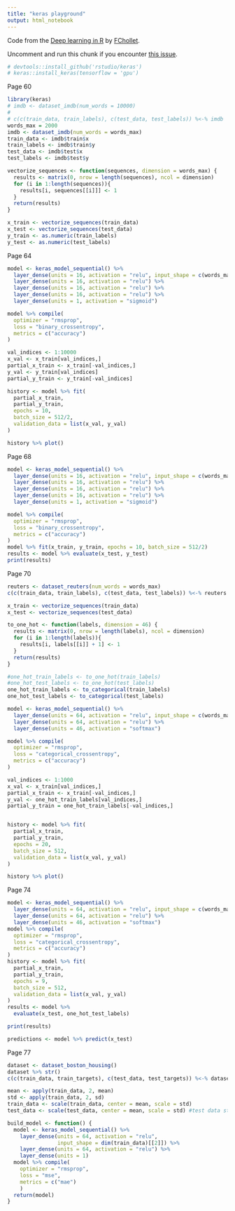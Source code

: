 ```yaml
---
title: "keras playground"
output: html_notebook
---
```


Code from the [Deep learning in R](https://github.com/jjallaire/deep-learning-with-r-notebooks) by [FChollet](https://twitter.com/fchollet).

Uncomment and run this chunk if you encounter [this issue](https://github.com/rstudio/keras/issues/285).
```r
# devtools::install_github('rstudio/keras')
# keras::install_keras(tensorflow = 'gpu')
```


Page 60

```r
library(keras)
# imdb <- dataset_imdb(num_words = 10000)
# 
# c(c(train_data, train_labels), c(test_data, test_labels)) %<-% imdb
words_max = 2000
imdb <- dataset_imdb(num_words = words_max)
train_data <- imdb$train$x
train_labels <- imdb$train$y
test_data <- imdb$test$x
test_labels <- imdb$test$y
```

```r
vectorize_sequences <- function(sequences, dimension = words_max) {
  results <- matrix(0, nrow = length(sequences), ncol = dimension)
  for (i in 1:length(sequences)){
    results[i, sequences[[i]]] <- 1
  }
  return(results)
}

x_train <- vectorize_sequences(train_data)
x_test <- vectorize_sequences(test_data)
y_train <- as.numeric(train_labels)
y_test <- as.numeric(test_labels)
```


Page 64

```r
model <- keras_model_sequential() %>%
  layer_dense(units = 16, activation = "relu", input_shape = c(words_max)) %>%
  layer_dense(units = 16, activation = "relu") %>%
  layer_dense(units = 16, activation = "relu") %>%
  layer_dense(units = 16, activation = "relu") %>%
  layer_dense(units = 1, activation = "sigmoid")
```

```r
model %>% compile(
  optimizer = "rmsprop",
  loss = "binary_crossentropy",
  metrics = c("accuracy")
)
```

```r
val_indices <- 1:10000
x_val <- x_train[val_indices,]
partial_x_train <- x_train[-val_indices,]
y_val <- y_train[val_indices]
partial_y_train <- y_train[-val_indices]
```

```r
history <- model %>% fit(
  partial_x_train,
  partial_y_train,
  epochs = 10,
  batch_size = 512/2,
  validation_data = list(x_val, y_val)
)
```

```r
history %>% plot()
```

Page 68

```r
model <- keras_model_sequential() %>%
  layer_dense(units = 16, activation = "relu", input_shape = c(words_max)) %>%
  layer_dense(units = 16, activation = "relu") %>%
  layer_dense(units = 16, activation = "relu") %>%
  layer_dense(units = 16, activation = "relu") %>%
  layer_dense(units = 1, activation = "sigmoid")

model %>% compile(
  optimizer = "rmsprop",
  loss = "binary_crossentropy",
  metrics = c("accuracy")
)
model %>% fit(x_train, y_train, epochs = 10, batch_size = 512/2)
results <- model %>% evaluate(x_test, y_test)
print(results)
```

Page 70

```r
reuters <- dataset_reuters(num_words = words_max)
c(c(train_data, train_labels), c(test_data, test_labels)) %<-% reuters
```

```r
x_train <- vectorize_sequences(train_data)
x_test <- vectorize_sequences(test_data)
```

```r
to_one_hot <- function(labels, dimension = 46) {
  results <- matrix(0, nrow = length(labels), ncol = dimension)
  for (i in 1:length(labels)){
    results[i, labels[[i]] + 1] <- 1
  }
  return(results)
}

#one_hot_train_labels <- to_one_hot(train_labels)
#one_hot_test_labels <- to_one_hot(test_labels)
one_hot_train_labels <- to_categorical(train_labels)
one_hot_test_labels <- to_categorical(test_labels)
```

```r
model <- keras_model_sequential() %>%
  layer_dense(units = 64, activation = "relu", input_shape = c(words_max)) %>%
  layer_dense(units = 64, activation = "relu") %>%
  layer_dense(units = 46, activation = "softmax")

model %>% compile(
  optimizer = "rmsprop",
  loss = "categorical_crossentropy",
  metrics = c("accuracy")
)
```

```r
val_indices <- 1:1000
x_val <- x_train[val_indices,]
partial_x_train <- x_train[-val_indices,]
y_val <- one_hot_train_labels[val_indices,]
partial_y_train = one_hot_train_labels[-val_indices,]


history <- model %>% fit(
  partial_x_train,
  partial_y_train,
  epochs = 20,
  batch_size = 512,
  validation_data = list(x_val, y_val)
)

history %>% plot()
```

Page 74
```r
model <- keras_model_sequential() %>%
  layer_dense(units = 64, activation = "relu", input_shape = c(words_max)) %>%
  layer_dense(units = 64, activation = "relu") %>%
  layer_dense(units = 46, activation = "softmax")
model %>% compile(
  optimizer = "rmsprop",
  loss = "categorical_crossentropy",
  metrics = c("accuracy")
)
history <- model %>% fit(
  partial_x_train,
  partial_y_train,
  epochs = 9,
  batch_size = 512,
  validation_data = list(x_val, y_val)
)
results <- model %>% 
  evaluate(x_test, one_hot_test_labels)

print(results)
```

```r
predictions <- model %>% predict(x_test)
```

Page 77

```r
dataset <- dataset_boston_housing()
dataset %>% str()
c(c(train_data, train_targets), c(test_data, test_targets)) %<-% dataset
```

```r
mean <- apply(train_data, 2, mean)
std <- apply(train_data, 2, sd)
train_data <- scale(train_data, center = mean, scale = std)
test_data <- scale(test_data, center = mean, scale = std) #test data standardized by the same mean, std as train data
```

```r
build_model <- function() {
  model <- keras_model_sequential() %>%
    layer_dense(units = 64, activation = "relu",
                input_shape = dim(train_data)[[2]]) %>%
    layer_dense(units = 64, activation = "relu") %>%
    layer_dense(units = 1)
  model %>% compile(
    optimizer = "rmsprop",
    loss = "mse",
    metrics = c("mae")
    )
  return(model)
}
```


